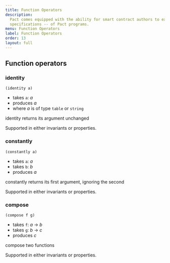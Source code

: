 ```yaml
---
title: Function Operators
description:
  Pact comes equipped with the ability for smart contract authors to express and automatically check properties -- or,
  specifications -- of Pact programs.
menu: Function Operators
label: Function Operators
order: 13
layout: full
---
```


## Function operators

### identity

```pact
(identity a)
```

- takes `a`: _a_
- produces _a_
- where _a_ is of type `table` or `string`

identity returns its argument unchanged

Supported in either invariants or properties.

### constantly

```pact
(constantly a)
```

- takes `a`: _a_
- takes `b`: _b_
- produces _a_

constantly returns its first argument, ignoring the second

Supported in either invariants or properties.

### compose

```pact
(compose f g)
```

- takes `f`: _a_ -> _b_
- takes `g`: _b_ -> _c_
- produces _c_

compose two functions

Supported in either invariants or properties.

